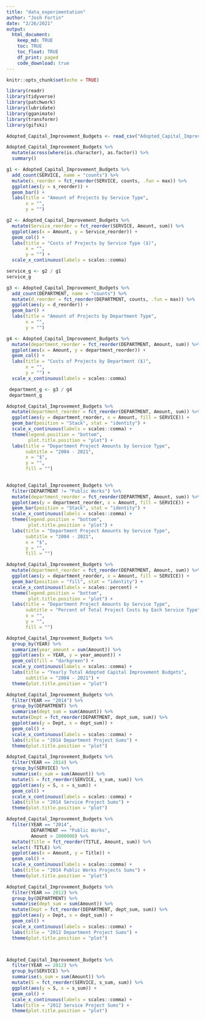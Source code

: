 ```yaml
---
title: "data_experimentation"
author: "Josh Fortin"
date: "2/26/2021"
output: 
  html_document:
    keep_md: TRUE
    toc: TRUE
    toc_float: TRUE
    df_print: paged
    code_download: true
---
```


```r
knitr::opts_chunk$set(echo = TRUE)
```

```r
library(readr)
library(tidyverse)
library(patchwork)
library(lubridate)
library(gganimate)
library(transformr)
library(gifski)
```

```r
Adopted_Capital_Improvement_Budgets <- read_csv("Adopted_Capital_Improvement_Budgets.csv")

Adopted_Capital_Improvement_Budgets %>% 
  mutate(across(where(is.character), as.factor)) %>% 
  summary()
```

```r
g1 <- Adopted_Capital_Improvement_Budgets %>% 
  add_count(SERVICE, name = "counts") %>% 
  mutate(s_reorder = fct_reorder(SERVICE, counts, .fun = max)) %>% 
  ggplot(aes(y = s_reorder)) +
  geom_bar() +
  labs(title = "Amount of Projects by Service Type",
       x = "",
       y = "") 

g2 <- Adopted_Capital_Improvement_Budgets %>% 
  mutate(Service_reorder = fct_reorder(SERVICE, Amount, sum)) %>% 
  ggplot(aes(x = Amount, y = Service_reorder)) +
  geom_col() +
  labs(title = "Costs of Projects by Service Type ($)",
       x = "",
       y = "") +
  scale_x_continuous(labels = scales::comma)

service_g <- g2 / g1
service_g
```

```r
g3 <- Adopted_Capital_Improvement_Budgets %>% 
  add_count(DEPARTMENT, name = "counts") %>% 
  mutate(d_reorder = fct_reorder(DEPARTMENT, counts, .fun = max)) %>% 
  ggplot(aes(y = d_reorder)) +
  geom_bar() +
  labs(title = "Amount of Projects by Department Type",
       x = "",
       y = "") 

g4 <- Adopted_Capital_Improvement_Budgets %>% 
  mutate(department_reorder = fct_reorder(DEPARTMENT, Amount, sum)) %>% 
  ggplot(aes(x = Amount, y = department_reorder)) +
  geom_col() +
  labs(title = "Costs of Projects by Department ($)",
       x = "",
       y = "") +
  scale_x_continuous(labels = scales::comma)

 department_g <- g3 / g4
 department_g
```

```r
Adopted_Capital_Improvement_Budgets %>% 
  mutate(department_reorder = fct_reorder(DEPARTMENT, Amount, sum)) %>%
  ggplot(aes(y = department_reorder, x = Amount, fill = SERVICE)) +
  geom_bar(position = "Stack", stat = "identity") +
  scale_x_continuous(labels = scales::comma) +
  theme(legend.position = "bottom",
        plot.title.position = "plot") +
  labs(title = "Department Project Amounts by Service Type",
       subtitle = "2004 - 2021",
       x = "$",
       y = "",
       fill = "")
  

Adopted_Capital_Improvement_Budgets %>% 
  filter(DEPARTMENT != "Public Works") %>% 
  mutate(department_reorder = fct_reorder(DEPARTMENT, Amount, sum)) %>%
  ggplot(aes(y = department_reorder, x = Amount, fill = SERVICE)) +
  geom_bar(position = "Stack", stat = "identity") +
  scale_x_continuous(labels = scales::comma) +
  theme(legend.position = "bottom",
        plot.title.position = "plot") +
  labs(title = "Department Project Amounts by Service Type",
       subtitle = "2004 - 2021",
       x = "$",
       y = "",
       fill = "")
```
```r
Adopted_Capital_Improvement_Budgets %>% 
  mutate(department_reorder = fct_reorder(DEPARTMENT, Amount, sum)) %>%
  ggplot(aes(y = department_reorder, x = Amount, fill = SERVICE)) +
  geom_bar(position = "fill", stat = "identity") +
  scale_x_continuous(labels = scales::percent) +
  theme(legend.position = "bottom",
        plot.title.position = "plot") +
  labs(title = "Department Project Amounts by Service Type",
       subtitle = "Percent of Total Project Costs by Each Service Type",
       x = "",
       y = "",
       fill = "")
```



```r
Adopted_Capital_Improvement_Budgets %>% 
  group_by(YEAR) %>% 
  summarize(year_amount = sum(Amount)) %>% 
  ggplot(aes(x = YEAR, y = year_amount)) +
  geom_col(fill = "darkgreen") +
  scale_y_continuous(labels = scales::comma) +
  labs(title = "Yearly Total Adopted Capital Improvement Budgets",
       subtitle = "2004 - 2021") +
  theme(plot.title.position = "plot")

Adopted_Capital_Improvement_Budgets %>% 
  filter(YEAR == "2014") %>% 
  group_by(DEPARTMENT) %>% 
  summarise(dept_sum = sum(Amount)) %>% 
  mutate(Dept = fct_reorder(DEPARTMENT, dept_sum, sum)) %>% 
  ggplot(aes(y = Dept, x = dept_sum)) +
  geom_col() +
  scale_x_continuous(labels = scales::comma) +
  labs(title = "2014 Department Project Sums") +
  theme(plot.title.position = "plot")

Adopted_Capital_Improvement_Budgets %>% 
  filter(YEAR == 2014) %>% 
  group_by(SERVICE) %>% 
  summarise(s_sum = sum(Amount)) %>% 
  mutate(S = fct_reorder(SERVICE, s_sum, sum)) %>% 
  ggplot(aes(y = S, x = s_sum)) +
  geom_col() +
  scale_x_continuous(labels = scales::comma) +
  labs(title = "2014 Service Project Sums") +
  theme(plot.title.position = "plot")

Adopted_Capital_Improvement_Budgets %>% 
  filter(YEAR == "2014",
         DEPARTMENT == "Public Works",
         Amount > 1000000) %>% 
  mutate(Title = fct_reorder(TITLE, Amount, sum)) %>% 
  select(-TITLE) %>% 
  ggplot(aes(x = Amount, y = Title)) +
  geom_col() +
  scale_x_continuous(labels = scales::comma) +
  labs(title = "2014 Public Works Projects Sums") +
  theme(plot.title.position = "plot")

```

```r
Adopted_Capital_Improvement_Budgets %>% 
  filter(YEAR == 2012) %>% 
  group_by(DEPARTMENT) %>% 
  summarise(dept_sum = sum(Amount)) %>% 
  mutate(Dept = fct_reorder(DEPARTMENT, dept_sum, sum)) %>% 
  ggplot(aes(y = Dept, x = dept_sum)) +
  geom_col() +
  scale_x_continuous(labels = scales::comma) +
  labs(title = "2012 Department Project Sums") +
  theme(plot.title.position = "plot")



Adopted_Capital_Improvement_Budgets %>% 
  filter(YEAR == 2012) %>% 
  group_by(SERVICE) %>% 
  summarise(s_sum = sum(Amount)) %>% 
  mutate(S = fct_reorder(SERVICE, s_sum, sum)) %>% 
  ggplot(aes(y = S, x = s_sum)) +
  geom_col() +
  scale_x_continuous(labels = scales::comma) +
  labs(title = "2012 Service Project Sums") +
  theme(plot.title.position = "plot")
```


